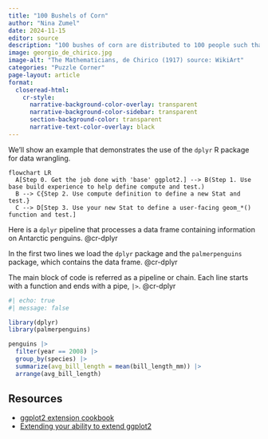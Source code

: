 ```yaml
---
title: "100 Bushels of Corn"
author: "Nina Zumel"
date: 2024-11-15
editor: source
description: "100 bushes of corn are distributed to 100 people such that every man receives 3 bushels, every woman 2 bushels, and every child 1/2 a bushel. How many men, women, and children are there? (Solved with R)."
image: georgio_de_chirico.jpg
image-alt: "The Mathematicians, de Chirico (1917) source: WikiArt"
categories: "Puzzle Corner"
page-layout: article
format:
  closeread-html:
    cr-style:
      narrative-background-color-overlay: transparent
      narrative-background-color-sidebar: transparent
      section-background-color: transparent
      narrative-text-color-overlay: black
---
```


We'll show an example that demonstrates the use of the `dplyr` R package for data wrangling.

```mermaid
flowchart LR
  A[Step 0. Get the job done with 'base' ggplot2.] --> B(Step 1. Use base build experience to help define compute and test.)
  B --> C{Step 2. Use compute definition to define a new Stat and test.}
  C --> D[Step 3. Use your new Stat to define a user-facing geom_*() function and test.]
```

:::{.cr-section}

Here is a `dplyr` pipeline that processes a data frame containing information on Antarctic penguins. @cr-dplyr

In the first two lines we load the `dplyr` package and the `palmerpenguins` package, which contains the data frame. [@cr-dplyr]{highlight="1,2"}

The main block of code is referred as a pipeline or chain. Each line starts with a function and ends with a pipe, `|>`. [@cr-dplyr]{highlight="4-8"}

:::{#cr-dplyr .scale-to-fill}
```r
#| echo: true
#| message: false

library(dplyr)
library(palmerpenguins)

penguins |>
  filter(year == 2008) |>
  group_by(species) |>
  summarize(avg_bill_length = mean(bill_length_mm)) |>
  arrange(avg_bill_length)
```
:::

:::

## Resources

* [ggplot2 extension cookbook](https://evamaerey.github.io/ggplot2-extension-cookbook/)
* [Extending your ability to extend ggplot2](https://www.youtube.com/watch?v=uj7A3i2fi54)
